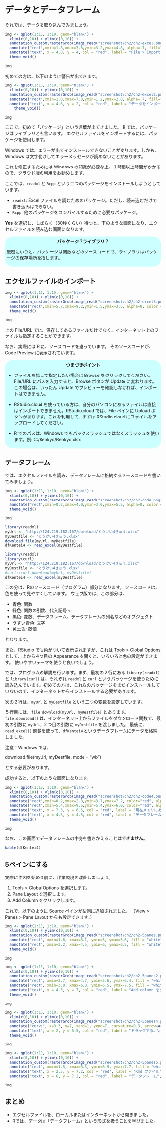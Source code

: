 # データとデータフレーム {#ch02}

それでは、データを取り込んでみましょう。

```r
img <- qplot(1:10, 1:10, geom="blank") +
  xlim(c(0,10)) + ylim(c(0,10)) +
  annotation_custom(rasterGrob(image_read("screenshot/ch2/ch2-excel.png"), interpolate=TRUE), xmin=0, xmax=10, ymin=0, ymax=10) +
  annotate("rect",xmin=1.8,xmax=7.8,ymin=3.2,ymax=4.8, alpha=.7, fill="white") +
  annotate("text", x = 4.8, y = 4, col = "red", label = "File > Import Dataset > From Excel", family="HiraKakuProN-W3") +
  theme_void()
```
```r
img
```

初めての方は、以下のように警告が出てきます。

```r
img <- qplot(1:10, 1:10, geom="blank") +
  xlim(c(0,10)) + ylim(c(0,10)) +
  annotation_custom(rasterGrob(image_read("screenshot/ch2/ch2-excel2.png"), interpolate=TRUE), xmin=0, xmax=10, ymin=0, ymax=10) +
  annotate("rect",xmin=1.8,xmax=7.8,ymin=1.2,ymax=2.8, alpha=.7, fill="white") +
  annotate("text", x = 4.6, y = 2, col = "red", label = "データをインポートするには、追加の\n「パッケージ」が必要という確認。", family="HiraKakuProN-W3") +
    theme_void()
```
```r
img
```

ここで、初めて「パッケージ」という言葉が出てきました。
R では、パッケージはライブラリとも言います。
エクセルファイルをインポートするには、パッケージを使用します。

<div class="roundexbox">
Windows では、エラーが出てインストールできないことがあります。しかも、Windows は文字化けしてエラーメッセージが読めないことがあります。

これを修正するためには Windows の知識が必要な上、１時間以上時間がかかるので、クラウド版の利用をお勧めします。
</div>

ここでは、`readxl` と `Rcpp` という二つのパッケージをインストールしようとしています。

* `readxl`: Excel ファイルを読むためのパッケージ。ただし、読み込むだけで書き込みはできない。
* `Rcpp`: 他のパッケージをコンパイルするために必要なパッケージ。

**Yes** を選択し、しばらく（30秒くらい）待つと、下のような画面になり、エクセルファイルを読み込む画面になります。

<div style="background: #cff; border-radius: 25px; padding: 5px;">
<div style="text-align:center;">**パッケージ？ライブラリ？**</div>

厳密にいうと、パッケージは関数などのソースコードで、ライブラリはパッケージの保存場所を指します。
</div>

## エクセルファイルのインポート

```r
img <- qplot(1:10, 1:10, geom="blank") +
  xlim(c(0,10)) + ylim(c(0,10)) +
  annotation_custom(rasterGrob(image_read("screenshot/ch2/ch2-excel5.png"), interpolate=TRUE), xmin=0, xmax=10, ymin=0, ymax=10) +
  annotate("rect",xmin=5.7,xmax=9.2,ymin=1.5,ymax=3.5, alpha=0, color = "red", fill="white", size=2) +
  theme_void()
```
```r
img
```

上の File/URL では、保存してあるファイルだけでなく、インターネット上のファイルも指定することができます。

なお、実際には R に、ソースコードを送っています。
そのソースコードが、 Code Preview に表示されています。

<div style="background: #cff; border-radius: 25px; padding: 5px;">
<div style="text-align:center;">**つまづきポイント**</div>

* ファイルを探して指定したい場合は Browse をクリックしてください。
File/URL にパスを入力すると、Browse ボタンが Update に変わります。
この場合は、いったん Update でプレビューを確認しなければ、インポートはできません。

* RStudio.cloud を使っている方は、自分のパソコンにあるファイルは直接はインポートできません。RStudio.cloud では、File ペインに Upload ボタンがあります。これを利用して、まずは RStudio.cloud にファイルをアップロードしてください。

* R でのパスは、Windows でもバックスラッシュではなくスラッシュを使います。例: C:/Benkyo/Benkyo.xlsx
</div>

## データフレーム

では、エクセルファイルを読み、データフレームに格納するソースコードを書いてみましょう。

```r
img <- qplot(1:10, 1:10, geom="blank") +
  xlim(c(0,10)) + ylim(c(0,10)) +
  annotation_custom(rasterGrob(image_read("screenshot/ch2/ch2-code.png"), interpolate=TRUE), xmin=0, xmax=10, ymin=0, ymax=10) +
  annotate("rect",xmin=0.2,xmax=4.0,ymin=3.0,ymax=5.5, alpha=0, color = "red", fill="white", size=2) +
  theme_void()
```
```r
img
```

```r
library(readxl)
myUrl <- "http://124.219.182.167/download/とうけい4きゅう.xlsx"
myDestfile <- "とうけい4きゅう.xlsx"
download.file(myUrl, myDestfile)
dfKentei4 <- read_excel(myDestfile)
```
```r
library(readxl)
library(curl)
myUrl <- "http://124.219.182.167/download/とうけい4きゅう.xlsx"
myDestfile <- "とうけい4きゅう.xlsx"
#curl::curl_download(myUrl, myDestfile)
dfKentei4 <- read_excel(myDestfile)
```

この分は、Rのソースコード（プログラム）部分になります。
ソースコードは、色を使って見やすくしています。
ウェブ版では、この部分は、

* 青色: 関数
* 緑色: 関数の引数、代入記号 `<-`
* 黒色: 変数、データフレーム、データフレームの列名などのオブジェクト
* うすい青色: 文字
* 黄土色: 数値

となります。

また、RStudio でも色がついて表示されますが、これは Tools &gt; Global Options として、上から４つ目の Appearance を開くと、いろいろと色の設定ができます。
使いやすいテーマを使うと良いでしょう。

では、プログラムの解説を行います。まず、最初の２行にある `library(readxl)` と `library(curl)` は、それぞれ `readxl` と `curl` というパッケージを使うために読み込んでいます。初めての方は、これらのパッケージをまだインストールしていないので、インターネットからインストールする必要があります。

次の２行は、`myUrl` と `myDestfile` という二つの変数を設定しています。

５行目には、`file.download(myUrl, myDestfile)` とあります。`file.download()` は、インターネット上からファイルをダウンロード関数で、最初の引数に `myUrl`、２つ目の引数に `myDestfile` を渡しました。
最後に、`read_excel()` 関数を使って、`dfKentei4` というデータフレームにデータを格納しました。

注意：Windows では、

download.file(myUrl, myDestfile, mode = "wb")

とする必要があります。

成功すると、以下のような画面になります。

```r
img <- qplot(1:10, 1:10, geom="blank") +
  xlim(c(0,10)) + ylim(c(0,10)) +
  annotation_custom(rasterGrob(image_read("screenshot/ch2/ch2-code4.png"), interpolate=TRUE), xmin=0, xmax=10, ymin=0, ymax=10) +
  annotate("rect",xmin=0.2,xmax=2.8,ymin=3.7,ymax=7.2, color="red", alpha=0, fill="red", size=2) +
  annotate("rect",xmin=5.4,xmax=9.5,ymin=5.4,ymax=6.0, color="red", alpha=0, fill="red", size=2) +
  annotate("text", x = 7.3, y = 6.6, col = "red", label = "現在メモリにあるデータフレーム", family="HiraKakuProN-W3") +
  annotate("text", x = 4.5, y = 4.5, col = "red", label = "データフレームの内容", family="HiraKakuProN-W3") +
  theme_void()
```
```r
img
```

なお、この画面でデータフレームの中身を書きかえることは**できません**。

```r
kable(dfKentei4)
```

## 5ペインにする

実際に作図を始める前に、作業環境を改善しましょう。

1. Tools &gt; Global Options を選択します。
2. Pane Layout を選択します。
3. Add Column をクリックします。

これで、以下のように Source ペインが左側に追加されました。
（View &gt; Panes &gt; Pane Layout からも設定できます。）

```r
img <- qplot(1:10, 1:10, geom="blank") +
  xlim(c(0,10)) + ylim(c(0,10)) +
  annotation_custom(rasterGrob(image_read("screenshot/ch2/ch2-5panes.png"), interpolate=TRUE), xmin=0, xmax=10, ymin=0, ymax=10) +
  annotate("rect", xmin=1.6, xmax=3.1, ymin=5, ymax=5.6, fill = "white", colour = "red", alpha = 0) +
  annotate("rect", xmin=3.2, xmax=4.5, ymin=6, ymax=6.5, fill = "white", colour = "red", alpha = 0) +
  theme_void()
```
```r
img
```




```r
img <- qplot(1:10, 1:10, geom="blank") +
  xlim(c(0,10)) + ylim(c(0,10)) +
  annotation_custom(rasterGrob(image_read("screenshot/ch2/ch2-5panes2.png"), interpolate=TRUE), xmin=0, xmax=10, ymin=0, ymax=10) +
  annotate("rect", xmin=3.7, xmax=4.7, ymin=5.6, ymax=6.4, fill = "white", colour = "red", alpha = 0, size=1) +
  annotate("rect", xmin=3.0, xmax=6.0, ymin=6.5, ymax=7.5, fill = "white", alpha = 0.7) +
  annotate("text", x = 4.5, y = 7, col = "red", label = "Add column をクリック", family="HiraKakuProN-W3") +
  theme_void()
```
```r
img
```


```r
img <- qplot(1:10, 1:10, geom="blank") +
  xlim(c(0,10)) + ylim(c(0,10)) +
  annotation_custom(rasterGrob(image_read("screenshot/ch2/ch2-5panes4.png"), interpolate=TRUE), xmin=0, xmax=10, ymin=0, ymax=10) +
  annotate("curve", x=3.3, y=7, xend=1, yend=7, curvature=0.3, arrow=arrow(length=unit(2,"mm")), colour = "red", size = 1) +
  annotate("text", x = 2, y = 5.5, col = "red", label = "ドラッグする。\nタブレットの場合、\n短くタップして持ってくる。", family="HiraKakuProN-W3") +
  theme_void()
```
```r
img
```


```r
img <- qplot(1:10, 1:10, geom="blank") +
  xlim(c(0,10)) + ylim(c(0,10)) +
  annotation_custom(rasterGrob(image_read("screenshot/ch2/ch2-5panes5.png"), interpolate=TRUE), xmin=0, xmax=10, ymin=0, ymax=10) +
  annotate("rect", xmin=1.5, xmax=3.3, ymin=6.9, ymax=7.7, fill = "white", alpha = 0.7) +
  annotate("text", x = 2.5, y = 7.2, col = "red", label = "Rmd ファイル", family="HiraKakuProN-W3") +
  annotate("text", x = 6, y = 7.2, col = "red", label = "データフレーム", family="HiraKakuProN-W3") +  theme_void()
```
```r
img
```

## まとめ

* エクセルファイルを、ローカルまたはインターネットから開きました。
* Rでは、データは「データフレーム」という形式を扱うことを学びました。
